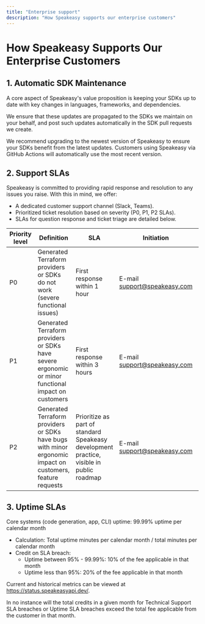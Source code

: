 ```yaml
---
title: "Enterprise support"
description: "How Speakeasy supports our enterprise customers"
---
```



# How Speakeasy Supports Our Enterprise Customers

## 1. Automatic SDK Maintenance

A core aspect of Speakeasy's value proposition is keeping your SDKs up to date with key changes in languages, frameworks, and dependencies.

We ensure that these updates are propagated to the SDKs we maintain on your behalf, and post such updates automatically in the SDK pull requests we create.

<Callout title="Note" variant="info">
  We recommend upgrading to the newest version of Speakeasy to ensure your SDKs benefit from the latest updates. Customers using Speakeasy via GitHub Actions will automatically use the most recent version.
</Callout>


## 2. Support SLAs

Speakeasy is committed to providing rapid response and resolution to any issues you raise. With this in mind, we offer:
* A dedicated customer support channel (Slack, Teams).
* Prioritized ticket resolution based on severity (P0, P1, P2 SLAs).
* SLAs for question response and ticket triage are detailed below.

| Priority level | Definition | SLA | Initiation | Credits |
| -------- | -------- | -------- | -------- | -------- |
| P0 | Generated Terraform providers or SDKs do not work (severe functional issues) | First response within 1 hour | E-mail support@speakeasy.com | 5% of the fee applicable in the month per incident of SLA breach |
| P1 | Generated Terraform providers or SDKs have severe ergonomic or minor functional impact on customers | First response within 3 hours | E-mail support@speakeasy.com | 2% of the fee applicable in the month per incident of SLA breach |
| P2 | Generated Terraform providers or SDKs have bugs with minor ergonomic impact on customers, feature requests | Prioritize as part of standard Speakeasy development practice, visible in public roadmap | E-mail support@speakeasy.com | n/a |


## 3. Uptime SLAs

Core systems (code generation, app, CLI) uptime: 99.99% uptime per calendar month
- Calculation: Total uptime minutes per calendar month / total minutes per calendar month
- Credit on SLA breach:
  - Uptime between 95% - 99.99%: 10% of the fee applicable in that month
  - Uptime less than 95%: 20% of the fee applicable in that month

Current and historical metrics can be viewed at https://status.speakeasyapi.dev/.

In no instance will the total credits in a given month for Technical Support SLA breaches or Uptime SLA breaches exceed the total fee applicable from the customer in that month.
